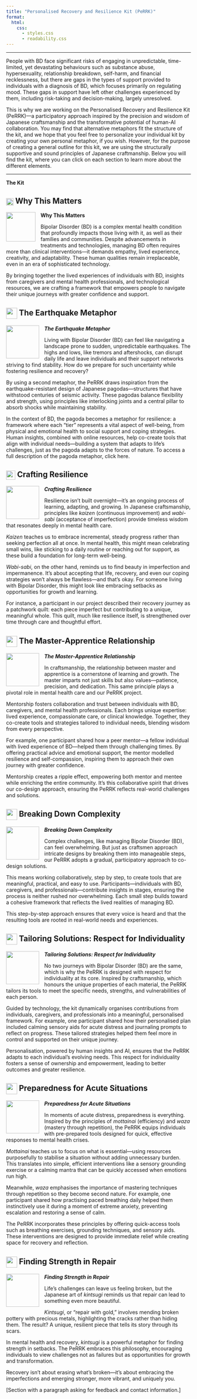```yaml
---
title: "Personalised Recovery and Resilience Kit (PeRRK)"
format: 
  html:
    css:
      - styles.css
      - readability.css
---
```

------------------------------------------------------------------------

People with BD face significant risks of engaging in unpredictable, time-limited, yet devastating behaviours such as substance abuse, hypersexuality, relationship breakdown, self-harm, and financial recklessness, but there are gaps in the types of support provided to individuals with a diagnosis of BD, which focuses primarily on regulating mood. These gaps in support have left other challenges experienced by them, including risk-taking and decision-making, largely unresolved. 

This is why we are working on the Personalised Recovery and Resilience Kit (PeRRK)—a participatory approach inspired by the precision and wisdom of Japanese craftsmanship and the transformative potential of human-AI collaboration. You may find that alternative metaphors fit the structure of the kit, and we hope that you feel free to personalize your individual kit by creating your own personal metaphor, if you wish. However, for the purpose of creating a general outline for this kit, we are using the structurally supportive and sound principles of Japanese craftmanship. Below you will find the kit, where you can click on each section to learn more about the different elements.

------------------------------------------------------------------------
**The Kit**

::: panel-tabset

## ![](images/wtm_transparent.png){width=20px style="vertical-align:middle;"} Why This Matters

![](images/wtm_transparent.png){width="80" style="float: left; margin-right: 1em; margin-bottom: 0.5em;"}

**Why This Matters**

Bipolar Disorder (BD) is a complex mental health condition that profoundly impacts those living with it, as well as their families and communities. Despite advancements in treatments and technologies, managing BD often requires more than clinical interventions—it demands empathy, lived experience, creativity, and adaptability. These human qualities remain irreplaceable, even in an era of sophisticated technology.

By bringing together the lived experiences of individuals with BD, insights from caregivers and mental health professionals, and technological resources, we are crafting a framework that empowers people to navigate their unique journeys with greater confidence and support.

## ![](images/earthquakemetaphor_transparent.png){width=30px style="vertical-align:middle;"} The Earthquake Metaphor

![](images/earthquakemetaphor_transparent.png){width="90" style="float: left; margin-right: 1em; margin-bottom: 0.5em;"}

***The Earthquake Metaphor***

Living with Bipolar Disorder (BD) can feel like navigating a landscape prone to sudden, unpredictable earthquakes. The highs and lows, like tremors and aftershocks, can disrupt daily life and leave individuals and their support networks striving to find stability. How do we prepare for such uncertainty while fostering resilience and recovery?

By using a second metaphor, the PeRRK draws inspiration from the earthquake-resistant design of Japanese pagodas—structures that have withstood centuries of seismic activity. These pagodas balance flexibility and strength, using principles like interlocking joints and a central pillar to absorb shocks while maintaining stability.

In the context of BD, the pagoda becomes a metaphor for resilience: a framework where each "tier" represents a vital aspect of well-being, from physical and emotional health to social support and coping strategies. Human insights, combined with online resources, help co-create tools that align with individual needs—building a system that adapts to life's challenges, just as the pagoda adapts to the forces of nature. To access a full description of the pagoda metaphor, click here.

## ![](images/craftingresilience_transparent.png){width=25px style="vertical-align:middle;"} Crafting Resilience

![](images/craftingresilience_transparent.png){width="90" style="float: left; margin-right: 1em; margin-bottom: 0.5em;"} 

***Crafting Resilience***

Resilience isn’t built overnight—it’s an ongoing process of learning, adapting, and growing. In Japanese craftsmanship, principles like *kaizen* (continuous improvement) and *wabi-sabi* (acceptance of imperfection) provide timeless wisdom that resonates deeply in mental health care.

*Kaizen* teaches us to embrace incremental, steady progress rather than seeking perfection all at once. In mental health, this might mean celebrating small wins, like sticking to a daily routine or reaching out for support, as these build a foundation for long-term well-being.

*Wabi-sabi*, on the other hand, reminds us to find beauty in imperfection and impermanence. It’s about accepting that life, recovery, and even our coping strategies won’t always be flawless—and that’s okay. For someone living with Bipolar Disorder, this might look like embracing setbacks as opportunities for growth and learning.

For instance, a participant in our project described their recovery journey as a patchwork quilt: each piece imperfect but contributing to a unique, meaningful whole. This quilt, much like resilience itself, is strengthened over time through care and thoughtful effort. 


## ![](images/relationship_transparent.png){width=30px style="vertical-align:middle;"} The Master-Apprentice Relationship

![](images/relationship_transparent.png){width="90" style="float: left; margin-right: 1em; margin-bottom: 0.5em;"} 

***The Master-Apprentice Relationship***

In craftsmanship, the relationship between master and apprentice is a cornerstone of learning and growth. The master imparts not just skills but also values—patience, precision, and dedication. This same principle plays a pivotal role in mental health care and our PeRRK project.

Mentorship fosters collaboration and trust between individuals with BD, caregivers, and mental health professionals. Each brings unique expertise: lived experience, compassionate care, or clinical knowledge. Together, they co-create tools and strategies tailored to individual needs, blending wisdom from every perspective.

For example, one participant shared how a peer mentor—a fellow individual with lived experience of BD—helped them through challenging times. By offering practical advice and emotional support, the mentor modelled resilience and self-compassion, inspiring them to approach their own journey with greater confidence.

Mentorship creates a ripple effect, empowering both mentor and mentee while enriching the entire community. It’s this collaborative spirit that drives our co-design approach, ensuring the PeRRK reflects real-world challenges and solutions.

## ![](images/complexity_transparent.png){width=30px style="vertical-align:middle;"} Breaking Down Complexity

![](images/complexity_transparent.png){width="90" style="float: left; margin-right: 1em; margin-bottom: 0.5em;"} 
***Breaking Down Complexity***

Complex challenges, like managing Bipolar Disorder (BD), can feel overwhelming. But just as craftsmen approach intricate designs by breaking them into manageable steps, our PeRRK adopts a gradual, participatory approach to co-design solutions.

This means working collaboratively, step by step, to create tools that are meaningful, practical, and easy to use. Participants—individuals with BD, caregivers, and professionals—contribute insights in stages, ensuring the process is neither rushed nor overwhelming. Each small step builds toward a cohesive framework that reflects the lived realities of managing BD.

This step-by-step approach ensures that every voice is heard and that the resulting tools are rooted in real-world needs and experiences.

## ![](images/solutions_transparent.png){width=30px style="vertical-align:middle;"} Tailoring Solutions: Respect for Individuality

![](images/solutions_transparent.png){width="90" style="float: left; margin-right: 1em; margin-bottom: 0.5em;"} 
***Tailoring Solutions: Respect for Individuality***

No two journeys with Bipolar Disorder (BD) are the same, which is why the PeRRK is designed with respect for individuality at its core. Inspired by craftsmanship, which honours the unique properties of each material, the PeRRK tailors its tools to meet the specific needs, strengths, and vulnerabilities of each person.

Guided by technology, the kit dynamically organises contributions from individuals, caregivers, and professionals into a meaningful, personalised framework. For example, one participant shared how their personalised plan included calming sensory aids for acute distress and journaling prompts to reflect on progress. These tailored strategies helped them feel more in control and supported on their unique journey.

Personalisation, powered by human insights and AI, ensures that the PeRRK adapts to each individual’s evolving needs. This respect for individuality fosters a sense of ownership and empowerment, leading to better outcomes and greater resilience.

## ![](images/preparedness_transparent.png){width=30px style="vertical-align:middle;"} Preparedness for Acute Situations

![](images/preparedness_transparent.png){width="90" style="float: left; margin-right: 1em; margin-bottom: 0.5em;"} 

***Preparedness for Acute Situations***

In moments of acute distress, preparedness is everything. Inspired by the principles of *mottainai* (efficiency) and *waza* (mastery through repetition), the PeRRK equips individuals with pre-prepared tools designed for quick, effective responses to mental health crises.

*Mottainai* teaches us to focus on what is essential—using resources purposefully to stabilise a situation without adding unnecessary burden. This translates into simple, efficient interventions like a sensory grounding exercise or a calming mantra that can be quickly accessed when emotions run high.

Meanwhile, *waza* emphasises the importance of mastering techniques through repetition so they become second nature. For example, one participant shared how practising paced breathing daily helped them instinctively use it during a moment of extreme anxiety, preventing escalation and restoring a sense of calm.

The PeRRK incorporates these principles by offering quick-access tools such as breathing exercises, grounding techniques, and sensory aids. These interventions are designed to provide immediate relief while creating space for recovery and reflection.

## ![](images/strength_transparent.png){width=30px style="vertical-align:middle;"} Finding Strength in Repair

![](images/strength_transparent.png){width="90" style="float: left; margin-right: 1em; margin-bottom: 0.5em;"} 
***Finding Strength in Repair***

Life’s challenges can leave us feeling broken, but the Japanese art of *kintsugi* reminds us that repair can lead to something even more beautiful. 

*Kintsugi*, or "repair with gold," involves mending broken pottery with precious metals, highlighting the cracks rather than hiding them. The result? A unique, resilient piece that tells its story through its scars.

In mental health and recovery, *kintsugi* is a powerful metaphor for finding strength in setbacks. The PeRRK embraces this philosophy, encouraging individuals to view challenges not as failures but as opportunities for growth and transformation.

Recovery isn’t about erasing what’s broken—it’s about embracing the imperfections and emerging stronger, more vibrant, and uniquely you.
:::

[Section with a paragraph asking for feedback and contact information.]